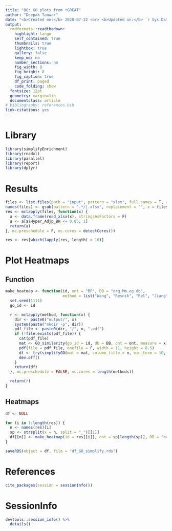 ```yaml
---
title: "DO: GO plots from rGREAT"
author: "Deepak Tanwar"
date: "<b>Created on:</b> 2020-07-22 <br> <b>Updated on:</b> `r Sys.Date()`"
output:
  rmdformats::readthedown:
    highlight: tango
    self_contained: true
    thumbnails: true
    lightbox: true
    gallery: false
    keep_md: no
    number_sections: no
    fig_width: 8
    fig_height: 8
    fig_caption: true
    df_print: paged
    code_folding: show
  fontsize: 12pt
  geometry: margin=1in
  documentclass: article
# bibliography: references.bib
link-citations: yes
---
```


# Library
```r
library(simplifyEnrichment)
library(readxl)
library(parallel)
library(report)
library(dplyr)
```

# Results
```r
files <- list.files(path = "input", pattern = "xlsx", full.names = T, recursive = T)
names(files) <- gsub(pattern = ".*/|.xlsx", replacement = "", x = files)
res <- mclapply(files, function(x) {
  a <- data.frame(read_xlsx(x), stringsAsFactors = F)
  a <- a[a$Hyper_Adjp_BH <= 0.05, 1]
  return(a)
}, mc.preschedule = F, mc.cores = detectCores())

res <- res[which(lapply(res, length) > 10)]
```

# Plot Heatmaps
## Function
```r
make_heatmap <- function(id, ont = "BP", DB = "org.Mm.eg.db",
                         method = list("Wang", "Resnik", "Rel", "Jiang", "Lin"), n = "GO similarity") {
  set.seed(1111)
  go_id <- id

  r <- mclapply(method, function(x) {
    dir <- paste0("output/", x)
    system(paste("mkdir -p", dir))
    pdf_file <- paste0(dir, "/", n, ".pdf")
    if (!file.exists(pdf_file)) {
      cat(pdf_file)
      mat <- GO_similarity(go_id = id, db = DB, ont = ont, measure = x)
      pdf(file = pdf_file, onefile = F, width = 11, height = 8.5)
      df <- try(simplifyGO(mat = mat, column_title = n, min_term = 10, order_by_size = T))
      dev.off()
    }
    return(df)
  }, mc.preschedule = FALSE, mc.cores = length(methods))

  return(r)
}
```

## Heatmaps
```r
df <- NULL

for (i in 1:length(res)) {
  n <- names(res)[i]
  sp <- strsplit(x = n, split = "_")[[1]]
  df[[n]] <- make_heatmap(id = res[[i]], ont = sp[length(sp)], DB = "org.Mm.eg.db", n = n)
}

saveRDS(object = df, file = "df_GO_simplify.rds")
```


# References
```r
cite_packages(session = sessionInfo())
```

# SessionInfo
```r
devtools::session_info() %>%
  details()
```
